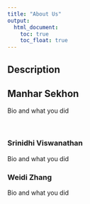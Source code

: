 ```yaml
---
title: "About Us"
output:
  html_document:
    toc: true
    toc_float: true
---
```


Description
----

## Manhar Sekhon 

Bio and what you did 

<br>

### Srinidhi Viswanathan

Bio and what you did
<br>

### Weidi Zhang

Bio and what you did




<br> 




